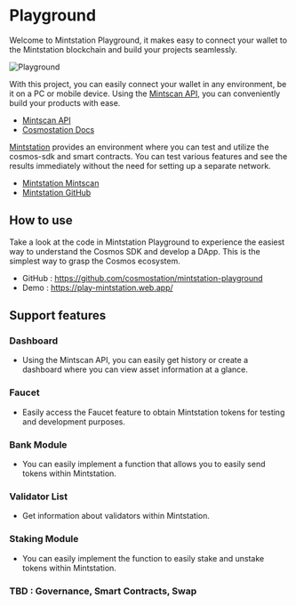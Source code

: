 # Playground

Welcome to Mintstation Playground, it makes easy to connect your wallet to the Mintstation blockchain and build your projects seamlessly.

![Playground](/public/img/mintstation/playground.png)

With this project, you can easily connect your wallet in any environment, be it on a PC or mobile device. Using the [Mintscan API](https://api.mintscan.io), you can conveniently build your products with ease.

- [Mintscan API](https://api.mintscan.io)
- [Cosmostation Docs](https://docs.cosmostation.io)

[Mintstation](https://mintscan.io/mintstation-testnet) provides an environment where you can test and utilize the cosmos-sdk and smart contracts. You can test various features and see the results immediately without the need for setting up a separate network.

- [Mintstation Mintscan](https://mintscan.io/mintstation-testnet)
- [Mintstation GitHub](https://github.com/cosmostation/mintstation)

## How to use

Take a look at the code in Mintstation Playground to experience the easiest way to understand the Cosmos SDK and develop a DApp. This is the simplest way to grasp the Cosmos ecosystem.

- GitHub : https://github.com/cosmostation/mintstation-playground
- Demo : https://play-mintstation.web.app/

## Support features

### Dashboard

- Using the Mintscan API, you can easily get history or create a dashboard where you can view asset information at a glance.

### Faucet

- Easily access the Faucet feature to obtain Mintstation tokens for testing and development purposes.

### Bank Module

- You can easily implement a function that allows you to easily send tokens within Mintstation.

### Validator List

- Get information about validators within Mintstation.

### Staking Module

- You can easily implement the function to easily stake and unstake tokens within Mintstation.

### TBD : Governance, Smart Contracts, Swap
